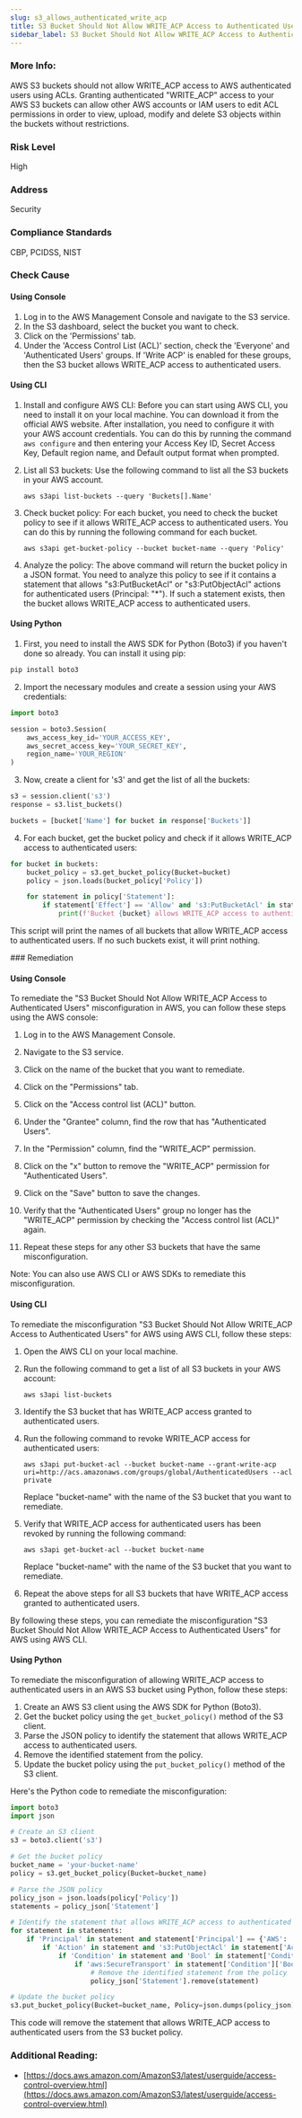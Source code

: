 ```yaml
---
slug: s3_allows_authenticated_write_acp
title: S3 Bucket Should Not Allow WRITE_ACP Access to Authenticated Users
sidebar_label: S3 Bucket Should Not Allow WRITE_ACP Access to Authenticated Users
---
```


### More Info:

AWS S3 buckets should not allow WRITE_ACP access to AWS authenticated users using ACLs. Granting authenticated "WRITE_ACP" access to your AWS S3 buckets can allow other AWS accounts or IAM users to edit ACL permissions in order to view, upload, modify and delete S3 objects within the buckets without restrictions.

### Risk Level

High

### Address

Security

### Compliance Standards

CBP, PCIDSS, NIST



<Tabs><Tab title='Cause'>
### Check Cause

#### Using Console

1. Log in to the AWS Management Console and navigate to the S3 service.
2. In the S3 dashboard, select the bucket you want to check.
3. Click on the 'Permissions' tab.
4. Under the 'Access Control List (ACL)' section, check the 'Everyone' and 'Authenticated Users' groups. If 'Write ACP' is enabled for these groups, then the S3 bucket allows WRITE_ACP access to authenticated users.

#### Using CLI

1. Install and configure AWS CLI: Before you can start using AWS CLI, you need to install it on your local machine. You can download it from the official AWS website. After installation, you need to configure it with your AWS account credentials. You can do this by running the command `aws configure` and then entering your Access Key ID, Secret Access Key, Default region name, and Default output format when prompted.

2. List all S3 buckets: Use the following command to list all the S3 buckets in your AWS account.

   ```
   aws s3api list-buckets --query 'Buckets[].Name'
   ```

3. Check bucket policy: For each bucket, you need to check the bucket policy to see if it allows WRITE_ACP access to authenticated users. You can do this by running the following command for each bucket.

   ```
   aws s3api get-bucket-policy --bucket bucket-name --query 'Policy'
   ```

4. Analyze the policy: The above command will return the bucket policy in a JSON format. You need to analyze this policy to see if it contains a statement that allows "s3:PutBucketAcl" or "s3:PutObjectAcl" actions for authenticated users (Principal: "*"). If such a statement exists, then the bucket allows WRITE_ACP access to authenticated users.

#### Using Python

1. First, you need to install the AWS SDK for Python (Boto3) if you haven't done so already. You can install it using pip:

```python
pip install boto3
```

2. Import the necessary modules and create a session using your AWS credentials:

```python
import boto3

session = boto3.Session(
    aws_access_key_id='YOUR_ACCESS_KEY',
    aws_secret_access_key='YOUR_SECRET_KEY',
    region_name='YOUR_REGION'
)
```

3. Now, create a client for 's3' and get the list of all the buckets:

```python
s3 = session.client('s3')
response = s3.list_buckets()

buckets = [bucket['Name'] for bucket in response['Buckets']]
```

4. For each bucket, get the bucket policy and check if it allows WRITE_ACP access to authenticated users:

```python
for bucket in buckets:
    bucket_policy = s3.get_bucket_policy(Bucket=bucket)
    policy = json.loads(bucket_policy['Policy'])

    for statement in policy['Statement']:
        if statement['Effect'] == 'Allow' and 's3:PutBucketAcl' in statement['Action'] and 'AuthenticatedUsers' in statement['Principal']:
            print(f'Bucket {bucket} allows WRITE_ACP access to authenticated users.')
```

This script will print the names of all buckets that allow WRITE_ACP access to authenticated users. If no such buckets exist, it will print nothing.

</Tab>


<Tab title='Remediation'>
### Remediation

#### Using Console

To remediate the "S3 Bucket Should Not Allow WRITE_ACP Access to Authenticated Users" misconfiguration in AWS, you can follow these steps using the AWS console:

1. Log in to the AWS Management Console.

2. Navigate to the S3 service.

3. Click on the name of the bucket that you want to remediate.

4. Click on the "Permissions" tab.

5. Click on the "Access control list (ACL)" button.

6. Under the "Grantee" column, find the row that has "Authenticated Users".

7. In the "Permission" column, find the "WRITE_ACP" permission.

8. Click on the "x" button to remove the "WRITE_ACP" permission for "Authenticated Users".

9. Click on the "Save" button to save the changes.

10. Verify that the "Authenticated Users" group no longer has the "WRITE_ACP" permission by checking the "Access control list (ACL)" again.

11. Repeat these steps for any other S3 buckets that have the same misconfiguration.

Note: You can also use AWS CLI or AWS SDKs to remediate this misconfiguration.

#### Using CLI

To remediate the misconfiguration "S3 Bucket Should Not Allow WRITE_ACP Access to Authenticated Users" for AWS using AWS CLI, follow these steps:

1. Open the AWS CLI on your local machine.

2. Run the following command to get a list of all S3 buckets in your AWS account:

   ```
   aws s3api list-buckets
   ```

3. Identify the S3 bucket that has WRITE_ACP access granted to authenticated users.

4. Run the following command to revoke WRITE_ACP access for authenticated users:

   ```
   aws s3api put-bucket-acl --bucket bucket-name --grant-write-acp uri=http://acs.amazonaws.com/groups/global/AuthenticatedUsers --acl private
   ```

   Replace "bucket-name" with the name of the S3 bucket that you want to remediate.

5. Verify that WRITE_ACP access for authenticated users has been revoked by running the following command:

   ```
   aws s3api get-bucket-acl --bucket bucket-name
   ```

   Replace "bucket-name" with the name of the S3 bucket that you want to remediate.

6. Repeat the above steps for all S3 buckets that have WRITE_ACP access granted to authenticated users.

By following these steps, you can remediate the misconfiguration "S3 Bucket Should Not Allow WRITE_ACP Access to Authenticated Users" for AWS using AWS CLI.

#### Using Python

To remediate the misconfiguration of allowing WRITE_ACP access to authenticated users in an AWS S3 bucket using Python, follow these steps:

1. Create an AWS S3 client using the AWS SDK for Python (Boto3).
2. Get the bucket policy using the `get_bucket_policy()` method of the S3 client.
3. Parse the JSON policy to identify the statement that allows WRITE_ACP access to authenticated users.
4. Remove the identified statement from the policy.
5. Update the bucket policy using the `put_bucket_policy()` method of the S3 client.

Here's the Python code to remediate the misconfiguration:

```python
import boto3
import json

# Create an S3 client
s3 = boto3.client('s3')

# Get the bucket policy
bucket_name = 'your-bucket-name'
policy = s3.get_bucket_policy(Bucket=bucket_name)

# Parse the JSON policy
policy_json = json.loads(policy['Policy'])
statements = policy_json['Statement']

# Identify the statement that allows WRITE_ACP access to authenticated users
for statement in statements:
    if 'Principal' in statement and statement['Principal'] == {'AWS': '*'}:
        if 'Action' in statement and 's3:PutObjectAcl' in statement['Action']:
            if 'Condition' in statement and 'Bool' in statement['Condition']:
                if 'aws:SecureTransport' in statement['Condition']['Bool'] and statement['Condition']['Bool']['aws:SecureTransport'] == 'false':
                    # Remove the identified statement from the policy
                    policy_json['Statement'].remove(statement)

# Update the bucket policy
s3.put_bucket_policy(Bucket=bucket_name, Policy=json.dumps(policy_json))
```

This code will remove the statement that allows WRITE_ACP access to authenticated users from the S3 bucket policy.

### Additional Reading:

- [https://docs.aws.amazon.com/AmazonS3/latest/userguide/access-control-overview.html](https://docs.aws.amazon.com/AmazonS3/latest/userguide/access-control-overview.html) 


</Tab>
</Tabs>